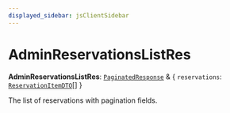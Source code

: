```yaml
---
displayed_sidebar: jsClientSidebar
---
```



# AdminReservationsListRes

 **AdminReservationsListRes**: [`PaginatedResponse`](../interfaces/internal.PaginatedResponse.mdx) & { `reservations`: [`ReservationItemDTO`](internal.ReservationItemDTO.mdx)[]  }

The list of reservations with pagination fields.
